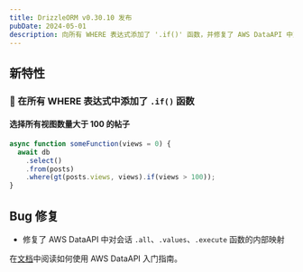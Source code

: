 ```yaml
---
title: DrizzleORM v0.30.10 发布
pubDate: 2024-05-01
description: 向所有 WHERE 表达式添加了 '.if()' 函数，并修复了 AWS DataAPI 中对会话 '.all'，'.values'，'.execute' 函数的内部映射。
---
```


## 新特性

### 🎉 在所有 WHERE 表达式中添加了 `.if()` 函数

#### 选择所有视图数量大于 100 的帖子

```ts {5}
async function someFunction(views = 0) {
  await db
    .select()
    .from(posts)
    .where(gt(posts.views, views).if(views > 100));
}
```

## Bug 修复

- 修复了 AWS DataAPI 中对会话 `.all`、`.values`、`.execute` 函数的内部映射

在[文档](/docs/get-started-postgresql#aws-data-api)中阅读如何使用 AWS DataAPI 入门指南。
